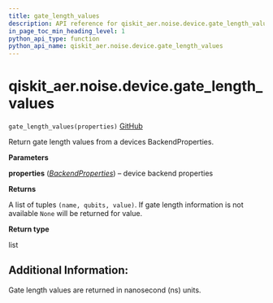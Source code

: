 ```yaml
---
title: gate_length_values
description: API reference for qiskit_aer.noise.device.gate_length_values
in_page_toc_min_heading_level: 1
python_api_type: function
python_api_name: qiskit_aer.noise.device.gate_length_values
---
```


# qiskit\_aer.noise.device.gate\_length\_values

<span id="qiskit_aer.noise.device.gate_length_values" />

`gate_length_values(properties)` [GitHub](https://github.com/qiskit/qiskit-aer/tree/stable/0.11/qiskit_aer/noise/device/parameters.py "view source code")

Return gate length values from a devices BackendProperties.

**Parameters**

**properties** ([*BackendProperties*](qiskit.providers.models.BackendProperties "qiskit.providers.models.BackendProperties")) – device backend properties

**Returns**

A list of tuples `(name, qubits, value)`. If gate length information is not available `None` will be returned for value.

**Return type**

list

## Additional Information:

Gate length values are returned in nanosecond (ns) units.

